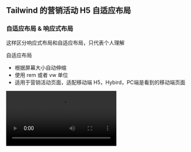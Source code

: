 
## Tailwind 的营销活动 H5 自适应布局

### 自适应布局 & 响应式布局

这样区分响应式布局和自适应布局，只代表个人理解

自适应布局

- 根据屏幕大小自动伸缩
- 使用 rem 或者 vw 单位
- 适用于营销活动页面，适配移动端 H5，Hybird，PC端是看到的移动端页面

<video src="/posts/responsive/media3.mov" controls />

响应式布局：

- 根据屏幕大小自动调整布局
- 使用媒体查询，单位基本只需要使用 px
- 使用flex,grid,百分比布局
- 需要特别注意的是 tailwind 中需要移动端优先

<video src="/posts/responsive/media2.mov" controls />

### 自适应布局实现

自适应布局会随着屏幕大小自动伸缩，所以需要使用 rem 或者 vw 单位，rem 是相对于根元素的 font-size，vw 是相对于视口的宽度

在 tailwind 中使用 vw 的话，相对于 rem 没有那么方便，因为 tailwind 中字体是 rem 单位，

圆角使用原始 px（避免变形）

这两个例子可以直接在 codesandbox 中运行

#### vw 实现，因为 codesandbox 中暂没找到方案实时编译 tailwind，所以直接加了css

vw 的值是 1000 尺寸设计稿的值 / 10，sm断点的值是前面的值\*6.4或者谷歌控制台选到 640 尺寸的时候直接取值，不考虑pc的情况下这样是挺好的，用 vw 如果想要限制在 pc 上看到的大小，往往需要写两套，也就是正常写一套 vw 然后媒体查询还要写一套

原理是：设计稿1000 / 屏幕宽度100vw = 设计稿点出来的数值 / 写到屏幕的数值，求出写到屏幕的数值 = 设计稿点出来的数值 / 10

<img src="/posts/responsive/media4.png" alt="media4" />

<Sandpack>

```js active
import { useState } from 'react'
import './styles.css'

export default function App() {
  const buttonClass =
    'mx-[1.4vw] cursor-pointer rounded-sm border px-[4vw] py-[1vw] text-[3vw] whitespace-nowrap sm:mx-[9px] sm:px-[26px] sm:py-[6px] sm:text-[19px] mx14 smmx-9'

  return (
    <>
      <link href="https://cdn.jsdelivr.net/npm/tailwindcss@latest/dist/tailwind.min.css" rel="stylesheet" />

      <div
        className="relative mx-auto h-[169.5vw] max-w-[640px] bg-white sm:h-[1084.8px]"
        style={{ maxWidth: '640px' }}
      >
        <ul className="absolute top-4 left-1/2 mx-auto flex w-fit text-white" style={{ transform: 'translateX(-50%)' }}>
          <li className={buttonClass}>我的愿望</li>
          <li className={buttonClass}>活动规则</li>
          <li className={buttonClass}>今日抽奖</li>
          <li className={buttonClass}>官方平台</li>
        </ul>

        <img
          src={'https://fms.res.meizu.com/dms/2025/06/11/f30304d8-e041-41e6-9fcf-614c13e9ae99.png'}
          className="h-full w-full object-cover"
          alt=""
        />
      </div>
    </>
  )
}
```

```css /styles.css
.mx14 {
  margin-left: 1.4vw;
  margin-right: 1.4vw;
}

.mx-\[1.4vw\] {
  margin-left: 1.4vw;
  margin-right: 1.4vw;
}
.px-\[4vw\] {
  padding-left: 4vw;
  padding-right: 4vw;
}
.py-\[1vw\] {
  padding-top: 1vw;
  padding-bottom: 1vw;
}
.text-\[3vw\] {
  font-size: 3vw;
}

@media (min-width: 640px) {
  .sm\:mx-\[9px\] {
    margin-left: 9px;
    margin-right: 9px;
  }
  .sm\:px-\[26px\] {
    padding-left: 26px;
    padding-right: 26px;
  }
  .sm\:py-\[6px\] {
    padding-top: 6px;
    padding-bottom: 6px;
  }
  .sm\:text-\[19px\] {
    font-size: 19px;
  }
  .smmx-9 {
    margin-left: 9px;
    margin-right: 9px;
  }
}
```

</Sandpack>

#### rem 实现（推荐）

rem 的原理也同上，但是需要设置根元素的 font-size，然后使用 rem 单位，这样就可以根据根元素的 font-size 来计算出 rem 的值，注意设计稿宽度不同，计算出来的数值也不同

需要特别注意的是这样设置了后，由于根元素的 rem 单位变了，使用 top-4 这类的tailwind 类就不准确了

原理是：写到屏幕的数值 = 设计稿点出来的数值 × (100vw / 1000px) = 设计稿点出来的数值 × 0.1vw

设置根字体大小为 0.1vw，最大值为 0.64px，最小值为 0.32px，这样在 320px 的时候，根字体大小为 0.32px，在 640px 的时候，根字体大小为 0.64px，这样可以直接使用设计稿点出来的数值，比较方便

<Sandpack>

```js
import { useState } from 'react'
import './styles.css'

export default function App() {
  const buttonClass =
    'mx-[14rem] cursor-pointer rounded-sm border px-[40rem] py-[10rem] text-[30rem] whitespace-nowrap mx14'

  return (
    <>
      <link href="https://cdn.jsdelivr.net/npm/tailwindcss@latest/dist/tailwind.min.css" rel="stylesheet" />

      <div className="relative h-[1690.5rem] max-w-[640px] bg-white" style={{ maxWidth: '640px' }}>
        <ul
          className="absolute top-[40rem] left-1/2 mx-auto flex w-fit text-white"
          style={{ transform: 'translateX(-50%)' }}
        >
          <li className={buttonClass}>我的愿望</li>
          <li className={buttonClass}>活动规则</li>
          <li className={buttonClass}>今日抽奖</li>
          <li className={buttonClass}>官方平台</li>
        </ul>

        <img
          src={'https://fms.res.meizu.com/dms/2025/06/11/f30304d8-e041-41e6-9fcf-614c13e9ae99.png'}
          className="h-full w-full object-cover"
          alt=""
        />
      </div>
    </>
  )
}
```

```css /styles.css
html {
  font-size: min(0.1vw, 0.64px);
  /* max(MIN, min(VAL, MAX)) */
  /* 或者  font-size: clamp(0.32px, 0.1vw, 0.64px); */
  margin: 0 auto;
  max-width: 640px;
}

.mx14 {
  margin-left: 14rem;
  margin-right: 14rem;
}

.px-\[40rem\] {
  padding-left: 40rem;
  padding-right: 40rem;
}
.py-\[10rem\] {
  padding-top: 10rem;
  padding-bottom: 10rem;
}

.text-\[30rem\] {
  font-size: 30rem;
}

.top-\[40rem\] {
  top: 40rem;
}
```

</Sandpack>

#### 插件方案

- [postcss-px-to-viewport](https://github.com/evrone/postcss-px-to-viewport?tab=readme-ov-file)
- [postcss-pxtorem](https://github.com/cuth/postcss-pxtorem)

